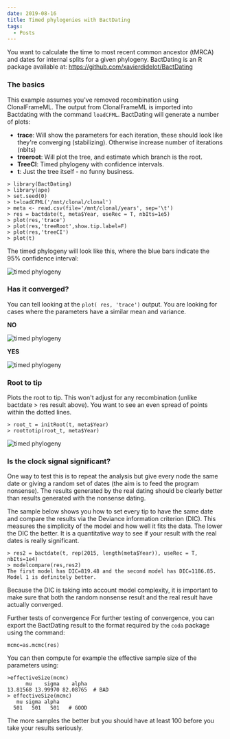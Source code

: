 ```yaml
---
date: 2019-08-16
title: Timed phylogenies with BactDating
tags:
  - Posts
---
```

You want to calculate the time to most recent common ancestor (tMRCA) and dates for internal splits  for a given phylogeny.
BactDating is an R package available at: https://github.com/xavierdidelot/BactDating

### The basics
This example assumes you've removed recombination using ClonalFrameML. The output from ClonalFrameML is imported into Bactdating with the command `loadCFML`.
BactDating will generate a number of plots:

* **trace**: Will show the parameters for each iteration, these should look like they're converging (stabilizing). Otherwise increase number of iterations (nbIts)
* **treeroot**: Will plot the tree,  and estimate which branch is the root.
* **TreeCI**: Timed phylogeny with confidence intervals.
* **t**:  Just the tree itself - no funny business.

```
> library(BactDating)
> library(ape)
> set.seed(0)
> t=loadCFML('/mnt/clonal/clonal')
> meta <- read.csv(file='/mnt/clonal/years', sep='\t')
> res = bactdate(t, meta$Year, useRec = T, nbIts=1e5)
> plot(res,'trace')
> plot(res,'treeRoot',show.tip.label=F)
> plot(res,'treeCI')
> plot(t)
```

The timed phylogeny will look like this, where the blue bars indicate the 95% confidence interval:

![timed phylogeny](/img/bact_1.png "timed phylogeny")


### Has it converged?
You can tell looking at the `plot( res, 'trace')` output. You are looking for cases where the parameters have a similar mean and variance.

**NO**

![timed phylogeny](/img/bact_2.png "timed phylogeny")

**YES**

![timed phylogeny](/img/bact_3.png "timed phylogeny")

### Root to tip
Plots the root to tip. This won't adjust for any recombination (unlike bactdate > res result above). You want to see an even spread of points within the dotted lines.

```
> root_t = initRoot(t, meta$Year)
> roottotip(root_t, meta$Year)
```

![timed phylogeny](/img/bact_4.png "timed phylogeny")

### Is the clock signal significant?
One way to test this is to repeat the analysis but give every node the same date or giving a random set of dates (the aim is to feed the program nonsense). The results generated by the real dating  should be clearly better than results generated with the nonsense dating.

The sample below shows you how to set every tip to have the same date and compare the results via the Deviance information criterion (DIC). This measures the simplicity of the model and how well it fits the data.  The lower the DIC the better. It is a quantitative way to see if your result with the real dates is really significant.

```
> res2 = bactdate(t, rep(2015, length(meta$Year)), useRec = T, nbIts=1e4)
> modelcompare(res,res2)
The first model has DIC=819.48 and the second model has DIC=1186.85.
Model 1 is definitely better.
```

Because the DIC is taking into account model complexity, it is important to make sure that both the random nonsense result and the real result have actually converged.



Further tests of convergence
For further testing of convergence, you can export the BactDating result to the format required by the `coda` package using the command:

```
mcmc=as.mcmc(res)
```

You can then compute for example the effective sample size of the parameters using:

```
>effectiveSize(mcmc)
      mu    sigma    alpha 
13.81568 13.99970 82.08765  # BAD
> effectiveSize(mcmc)
   mu sigma alpha 
  501   501   501   # GOOD 
```

The more samples the better but you should have at least 100 before you take your results seriously.